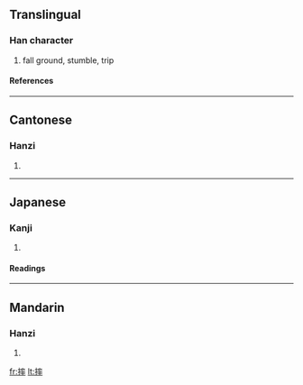==Translingual==

===Han character===
{{Han char|rn=64|rad=手|as=11|sn=14|four=5004<sub>3</sub>|canj=手卜戈十 (QYIJ)}}
# fall ground, stumble, trip

====References====
{{Han ref|kx=0449.270|dkj=12577|dj=0800.120|hdz=31949.040|uh=6454|ud=25684|bh=BA4C|bd=47692}}

----
==Cantonese==

===Hanzi===
{{yue-hanzi|jyut=|y=seui1, seut1}}
# {{defn|Cantonese}}

----
==Japanese==

===Kanji===
{{ja-kanji|grade=|rs=手11}}
# {{defn|Japanese}} 

====Readings====
{{ja-readings|on=[[しゅつ]] (shutsu), [[しゅち]] (shuchi)|kun=}}

----
==Mandarin==

===Hanzi===
{{cmn-hanzi|pin=[[shuāi]] ([[shuai1]])|wg=shuai<sup>1</sup>}}
# {{defn|Mandarin}}

[[fr:摔]]
[[lt:摔]]